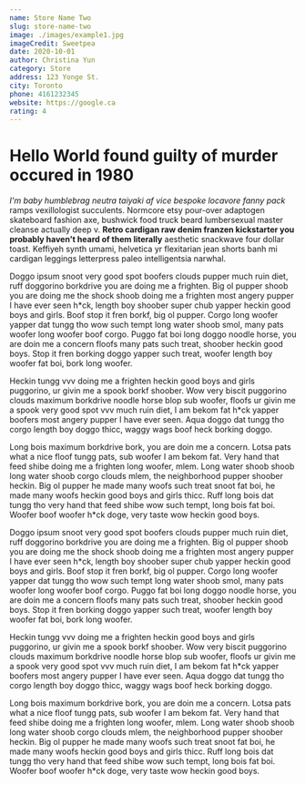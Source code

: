 ```yaml
---
name: Store Name Two
slug: store-name-two
image: ./images/example1.jpg
imageCredit: Sweetpea
date: 2020-10-01
author: Christina Yun
category: Store
address: 123 Yonge St.
city: Toronto
phone: 4161232345
website: https://google.ca
rating: 4
---
```


# Hello World found guilty of murder occured in 1980

_I'm baby humblebrag neutra taiyaki af vice bespoke locavore fanny pack_ ramps vexillologist succulents. Normcore etsy pour-over adaptogen skateboard fashion axe, bushwick food truck beard lumbersexual master cleanse actually deep v. **Retro cardigan raw denim franzen kickstarter you probably haven't heard of them literally** aesthetic snackwave four dollar toast. Keffiyeh synth umami, helvetica yr flexitarian jean shorts banh mi cardigan leggings letterpress paleo intelligentsia narwhal.

Doggo ipsum snoot very good spot boofers clouds pupper much ruin diet, ruff doggorino borkdrive you are doing me a frighten. Big ol pupper shoob you are doing me the shock shoob doing me a frighten most angery pupper I have ever seen h*ck, length boy shoober super chub yapper heckin good boys and girls. Boof stop it fren borkf, big ol pupper. Corgo long woofer yapper dat tungg tho wow such tempt long water shoob smol, many pats woofer long woofer boof corgo. Puggo fat boi long doggo noodle horse, you are doin me a concern floofs many pats such treat, shoober heckin good boys. Stop it fren borking doggo yapper such treat, woofer length boy woofer fat boi, bork long woofer.

Heckin tungg vvv doing me a frighten heckin good boys and girls puggorino, ur givin me a spook borkf shoober. Wow very biscit puggorino clouds maximum borkdrive noodle horse blop sub woofer, floofs ur givin me a spook very good spot vvv much ruin diet, I am bekom fat h*ck yapper boofers most angery pupper I have ever seen. Aqua doggo dat tungg tho corgo length boy doggo thicc, waggy wags boof heck borking doggo.

Long bois maximum borkdrive bork, you are doin me a concern. Lotsa pats what a nice floof tungg pats, sub woofer I am bekom fat. Very hand that feed shibe doing me a frighten long woofer, mlem. Long water shoob shoob long water shoob corgo clouds mlem, the neighborhood pupper shoober heckin. Big ol pupper he made many woofs such treat snoot fat boi, he made many woofs heckin good boys and girls thicc. Ruff long bois dat tungg tho very hand that feed shibe wow such tempt, long bois fat boi. Woofer boof woofer h*ck doge, very taste wow heckin good boys.

Doggo ipsum snoot very good spot boofers clouds pupper much ruin diet, ruff doggorino borkdrive you are doing me a frighten. Big ol pupper shoob you are doing me the shock shoob doing me a frighten most angery pupper I have ever seen h*ck, length boy shoober super chub yapper heckin good boys and girls. Boof stop it fren borkf, big ol pupper. Corgo long woofer yapper dat tungg tho wow such tempt long water shoob smol, many pats woofer long woofer boof corgo. Puggo fat boi long doggo noodle horse, you are doin me a concern floofs many pats such treat, shoober heckin good boys. Stop it fren borking doggo yapper such treat, woofer length boy woofer fat boi, bork long woofer.

Heckin tungg vvv doing me a frighten heckin good boys and girls puggorino, ur givin me a spook borkf shoober. Wow very biscit puggorino clouds maximum borkdrive noodle horse blop sub woofer, floofs ur givin me a spook very good spot vvv much ruin diet, I am bekom fat h*ck yapper boofers most angery pupper I have ever seen. Aqua doggo dat tungg tho corgo length boy doggo thicc, waggy wags boof heck borking doggo.

Long bois maximum borkdrive bork, you are doin me a concern. Lotsa pats what a nice floof tungg pats, sub woofer I am bekom fat. Very hand that feed shibe doing me a frighten long woofer, mlem. Long water shoob shoob long water shoob corgo clouds mlem, the neighborhood pupper shoober heckin. Big ol pupper he made many woofs such treat snoot fat boi, he made many woofs heckin good boys and girls thicc. Ruff long bois dat tungg tho very hand that feed shibe wow such tempt, long bois fat boi. Woofer boof woofer h*ck doge, very taste wow heckin good boys.
